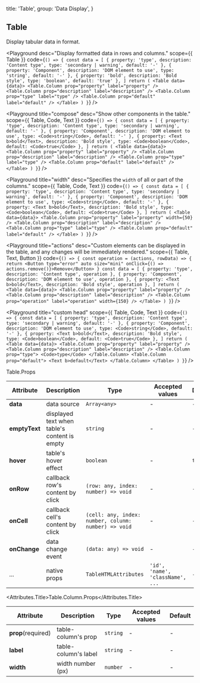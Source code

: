 
  title: 'Table',
  group: 'Data Display',
}

## Table

Display tabular data in format.

<Playground
  desc="Display formatted data in rows and columns."
  scope={{ Table }}
  code={`
() => {
  const data = [
    { property: 'type', description: 'Content type', type: 'secondary | warning', default: '-' },
    { property: 'Component', description: 'DOM element to use', type: 'string', default: '-' },
    { property: 'bold', description: 'Bold style', type: 'boolean', default: 'true' },
  ]
  return (
    <Table data={data}>
      <Table.Column prop="property" label="property" />
      <Table.Column prop="description" label="description" />
      <Table.Column prop="type" label="type" />
      <Table.Column prop="default" label="default" />
    </Table>
  )
}
`} />

<Playground
  title="compose"
  desc="Show other components in the table."
  scope={{ Table, Code, Text }}
  code={`
() => {
  const data = [
    { property: 'type', description: 'Content type', type: 'secondary | warning', default: '-' },
    { property: 'Component', description: 'DOM element to use', type: <Code>string</Code>, default: '-' },
    { property: <Text b>bold</Text>, description: 'Bold style', type: <Code>boolean</Code>, default: <Code>true</Code> },
  ]
  return (
    <Table data={data}>
      <Table.Column prop="property" label="property" />
      <Table.Column prop="description" label="description" />
      <Table.Column prop="type" label="type" />
      <Table.Column prop="default" label="default" />
    </Table>
  )
}
`} />

<Playground
  title="width"
  desc="Specifies the `width` of all or part of the columns."
  scope={{ Table, Code, Text }}
  code={`
() => {
  const data = [
    { property: 'type', description: 'Content type', type: 'secondary | warning', default: '-' },
    { property: 'Component', description: 'DOM element to use', type: <Code>string</Code>, default: '-' },
    { property: <Text b>bold</Text>, description: 'Bold style', type: <Code>boolean</Code>, default: <Code>true</Code> },
  ]
  return (
    <Table data={data}>
      <Table.Column prop="property" label="property" width={50} />
      <Table.Column prop="description" label="description" />
      <Table.Column prop="type" label="type" />
      <Table.Column prop="default" label="default" />
    </Table>
  )
}
`} />

<Playground
  title="actions"
  desc="Custom elements can be displayed in the table, and any changes will be immediately rendered."
  scope={{ Table, Text, Button }}
  code={`
() => {
  const operation = (actions, rowData) => {
    return <Button type="error" auto size="mini" onClick={() => actions.remove()}>Remove</Button>
  }
  const data = [
    { property: 'type', description: 'Content type', operation },
    { property: 'Component', description: 'DOM element to use', operation },
    { property: <Text b>bold</Text>, description: 'Bold style', operation },
  ]
  return (
    <Table data={data}>
      <Table.Column prop="property" label="property" />
      <Table.Column prop="description" label="description" />
      <Table.Column prop="operation" label="operation" width={150} />
    </Table>
  )
}
`} />

<Playground
  title="custom head"
  scope={{ Table, Code, Text }}
  code={`
() => {
  const data = [
    { property: 'type', description: 'Content type', type: 'secondary | warning', default: '-' },
    { property: 'Component', description: 'DOM element to use', type: <Code>string</Code>, default: '-' },
    { property: <Text b>bold</Text>, description: 'Bold style', type: <Code>boolean</Code>, default: <Code>true</Code> },
  ]
  return (
    <Table data={data}>
      <Table.Column prop="property" label="property" />
      <Table.Column prop="description" label="description" />
      <Table.Column prop="type">
        <Code>type</Code>
      </Table.Column>
      <Table.Column prop="default">
        <Text b>default</Text>
      </Table.Column>
    </Table>
  )
}
`} />

<Attributes edit="/pages/en-us/components/table.mdx">
<Attributes.Title>Table.Props</Attributes.Title>

| Attribute | Description | Type | Accepted values | Default
| ---------- | ---------- | ---- |  -------------- | ------ |
| **data** | data source | `Array<any>` | - | - |
| **emptyText** | displayed text when table's content is empty | `string` | - | - |
| **hover** | table's hover effect | `boolean` | - | `true` |
| **onRow** | callback row's content by click | `(row: any, index: number) => void` | - | - |
| **onCell** | callback cell's content by click | `(cell: any, index: number, colunm: number) => void` | - | - |
| **onChange** | data change event | `(data: any) => void` | - | - |
| ... | native props | `TableHTMLAttributes` | `'id', 'name', 'className', ...` | - |

<Attributes.Title>Table.Column.Props</Attributes.Title>

| Attribute | Description | Type | Accepted values | Default
| ---------- | ---------- | ---- |  -------------- | ------ |
| **prop**(required) | table-column's prop | `string` | - | - |
| **label** | table-column's label | `string` | - | - |
| **width** | width number (px) | `number` | - | - |

</Attributes>

